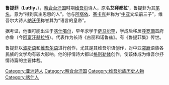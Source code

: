 {{Unreferenced|time=2022-03-30T02:01:35+00:00}}
'''鲁提菲'''（'''Lutfiy'''，{{bd|1366年||1465年|catIdx=L鲁}}），[[察合台汗国|察合台汗国]]时期[[维吾尔|维吾尔]]诗人，原名'''艾拜都拉''''，鲁提菲为其[[笔名|笔名]]，意为“得到真主恩惠的人”。他与[[阿塔依|阿塔依]]、[[赛卡克|赛卡克]]并称为“[[中亚|中亚]]文坛前三子”，维吾尔大诗人[[納沃伊|納沃伊]]称誉其为“语言的皇帝”。

据考证，他很可能出生于[[喀什噶尔|喀什噶尔]]，早年求学于[[萨马尔罕|萨马尔罕]]，学成后移居[[大呼罗珊|呼罗珊]]首府亦鲁（今[[阿富汗|阿富汗]][[赫拉特|赫拉特]]）。代表作为长诗《古丽和诺鲁兹》。有《魯提菲集》传世。

鲁提菲以[[波斯语|波斯语]]和[[维吾尔语|维吾尔语]]进行创作，尤其是其维吾尔语创作，对中亚[[突厥|突厥]]语族各民族的文学均有较大影响。他的抒情诗大都以[[格则勒体|格则勒体]]创作，使该体成为维吾尔抒情诗篇的主要体裁。

{{维吾尔人}}
[[Category:亚洲诗人|Category:亚洲诗人]]
[[Category:察合台汗国|Category:察合台汗国]]
[[Category:维吾尔族历史人物|Category:维吾尔族历史人物]]
[[Category:喀什人|Category:喀什人]]